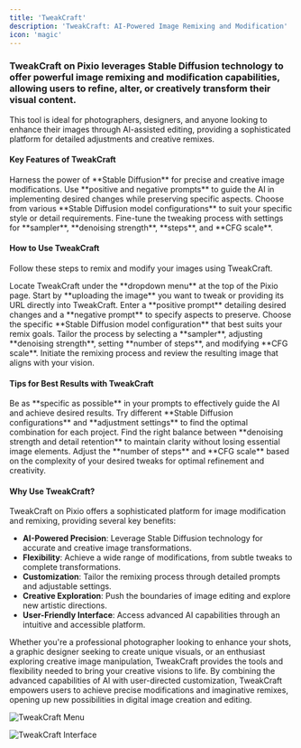 ---
title: 'TweakCraft'
description: 'TweakCraft: AI-Powered Image Remixing and Modification'
icon: 'magic'
---

### TweakCraft on Pixio leverages Stable Diffusion technology to offer powerful image remixing and modification capabilities, allowing users to refine, alter, or creatively transform their visual content.

This tool is ideal for photographers, designers, and anyone looking to enhance their images through AI-assisted editing, providing a sophisticated platform for detailed adjustments and creative remixes.

#### Key Features of TweakCraft
<CardGroup cols={2}>
  <Card title="Stable Diffusion Integration" icon="atom">
    Harness the power of **Stable Diffusion** for precise and creative image modifications.
  </Card>
  <Card title="Customizable Prompts" icon="comment-alt">
    Use **positive and negative prompts** to guide the AI in implementing desired changes while preserving specific aspects.
  </Card>
  <Card title="Model Configuration Options" icon="cogs">
    Choose from various **Stable Diffusion model configurations** to suit your specific style or detail requirements.
  </Card>
  <Card title="Adjustable Remixing Settings" icon="sliders">
    Fine-tune the tweaking process with settings for **sampler**, **denoising strength**, **steps**, and **CFG scale**.
  </Card>
</CardGroup>

#### How to Use TweakCraft

Follow these steps to remix and modify your images using TweakCraft.

<AccordionGroup>
  <Accordion title="Step 1: Access TweakCraft" icon="mouse-pointer">
    Locate TweakCraft under the **dropdown menu** at the top of the Pixio page.
  </Accordion>
  <Accordion title="Step 2: Upload or Input Image" icon="upload">
    Start by **uploading the image** you want to tweak or providing its URL directly into TweakCraft.
  </Accordion>
  <Accordion title="Step 3: Craft Your Prompts" icon="pen-fancy">
    Enter a **positive prompt** detailing desired changes and a **negative prompt** to specify aspects to preserve.
  </Accordion>
  <Accordion title="Step 4: Select Model Configuration" icon="cubes">
    Choose the specific **Stable Diffusion model configuration** that best suits your remix goals.
  </Accordion>
  <Accordion title="Step 5: Adjust Remixing Settings" icon="sliders-h">
    Tailor the process by selecting a **sampler**, adjusting **denoising strength**, setting **number of steps**, and modifying **CFG scale**.
  </Accordion>
  <Accordion title="Step 6: Generate and Review" icon="eye">
    Initiate the remixing process and review the resulting image that aligns with your vision.
  </Accordion>
</AccordionGroup>

#### Tips for Best Results with TweakCraft

<AccordionGroup>
  <Accordion title="Craft Detailed Prompts" icon="pencil-alt">
    Be as **specific as possible** in your prompts to effectively guide the AI and achieve desired results.
  </Accordion>
  <Accordion title="Experiment with Models and Settings" icon="flask">
    Try different **Stable Diffusion configurations** and **adjustment settings** to find the optimal combination for each project.
  </Accordion>
  <Accordion title="Balance Denoising and Detail" icon="balance-scale">
    Find the right balance between **denoising strength and detail retention** to maintain clarity without losing essential image elements.
  </Accordion>
  <Accordion title="Optimize Steps and CFG Scale" icon="chart-line">
    Adjust the **number of steps** and **CFG scale** based on the complexity of your desired tweaks for optimal refinement and creativity.
  </Accordion>
</AccordionGroup>

#### Why Use TweakCraft?

TweakCraft on Pixio offers a sophisticated platform for image modification and remixing, providing several key benefits:

- **AI-Powered Precision**: Leverage Stable Diffusion technology for accurate and creative image transformations.
- **Flexibility**: Achieve a wide range of modifications, from subtle tweaks to complete transformations.
- **Customization**: Tailor the remixing process through detailed prompts and adjustable settings.
- **Creative Exploration**: Push the boundaries of image editing and explore new artistic directions.
- **User-Friendly Interface**: Access advanced AI capabilities through an intuitive and accessible platform.

Whether you're a professional photographer looking to enhance your shots, a graphic designer seeking to create unique visuals, or an enthusiast exploring creative image manipulation, TweakCraft provides the tools and flexibility needed to bring your creative visions to life. By combining the advanced capabilities of AI with user-directed customization, TweakCraft empowers users to achieve precise modifications and imaginative remixes, opening up new possibilities in digital image creation and editing.

![TweakCraft Menu](https://docs.myapps.ai/storage/page_media/67c52089-a40d-4a4b-a442-5ddd7996a5e6.png)

![TweakCraft Interface](https://docs.myapps.ai/storage/page_media/be2be26d-c6c3-4f8a-9f3f-87251e71ce65.png)
